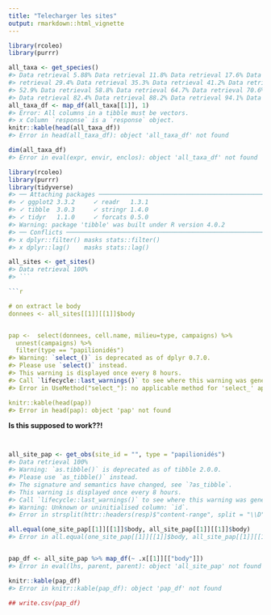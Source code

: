 ```yaml
---
title: "Telecharger les sites"
output: rmarkdown::html_vignette
---
```





```r
library(rcoleo)
library(purrr)

all_taxa <- get_species()
#> Data retrieval 5.88% Data retrieval 11.8% Data retrieval 17.6% Data retrieval 23.5% Data
#> retrieval 29.4% Data retrieval 35.3% Data retrieval 41.2% Data retrieval 47.1% Data retrieval
#> 52.9% Data retrieval 58.8% Data retrieval 64.7% Data retrieval 70.6% Data retrieval 76.5%
#> Data retrieval 82.4% Data retrieval 88.2% Data retrieval 94.1% Data retrieval 100%
all_taxa_df <- map_df(all_taxa[[1]], 1)
#> Error: All columns in a tibble must be vectors.
#> x Column `response` is a `response` object.
knitr::kable(head(all_taxa_df))
#> Error in head(all_taxa_df): object 'all_taxa_df' not found

dim(all_taxa_df)
#> Error in eval(expr, envir, enclos): object 'all_taxa_df' not found
```



```r
library(rcoleo)
library(purrr)
library(tidyverse)
#> ── Attaching packages ──────────────────────────────────────────────────── tidyverse 1.3.0 ──
#> ✓ ggplot2 3.3.2     ✓ readr   1.3.1
#> ✓ tibble  3.0.3     ✓ stringr 1.4.0
#> ✓ tidyr   1.1.0     ✓ forcats 0.5.0
#> Warning: package 'tibble' was built under R version 4.0.2
#> ── Conflicts ─────────────────────────────────────────────────────── tidyverse_conflicts() ──
#> x dplyr::filter() masks stats::filter()
#> x dplyr::lag()    masks stats::lag()

all_sites <- get_sites()
#> Data retrieval 100%
#> ```

```r

# on extract le body
donnees <- all_sites[[1]][[1]]$body


pap <-  select(donnees, cell.name, milieu=type, campaigns) %>%
  unnest(campaigns) %>%
  filter(type == "papilionidés")
#> Warning: `select_()` is deprecated as of dplyr 0.7.0.
#> Please use `select()` instead.
#> This warning is displayed once every 8 hours.
#> Call `lifecycle::last_warnings()` to see where this warning was generated.
#> Error in UseMethod("select_"): no applicable method for 'select_' applied to an object of class "NULL"

knitr::kable(head(pap))
#> Error in head(pap): object 'pap' not found
```

**Is this supposed to work??!**


```r


all_site_pap <- get_obs(site_id = "", type = "papilionidés")
#> Data retrieval 100%
#> Warning: `as.tibble()` is deprecated as of tibble 2.0.0.
#> Please use `as_tibble()` instead.
#> The signature and semantics have changed, see `?as_tibble`.
#> This warning is displayed once every 8 hours.
#> Call `lifecycle::last_warnings()` to see where this warning was generated.
#> Warning: Unknown or uninitialised column: `id`.
#> Error in strsplit(httr::headers(resp)$"content-range", split = "\\D"): non-character argument

all.equal(one_site_pap[[1]][[1]]$body, all_site_pap[[1]][[1]]$body)
#> Error in all.equal(one_site_pap[[1]][[1]]$body, all_site_pap[[1]][[1]]$body): object 'one_site_pap' not found


pap_df <- all_site_pap %>% map_df(~ .x[[1]][["body"]])
#> Error in eval(lhs, parent, parent): object 'all_site_pap' not found

knitr::kable(pap_df)
#> Error in knitr::kable(pap_df): object 'pap_df' not found

## write.csv(pap_df)
```
